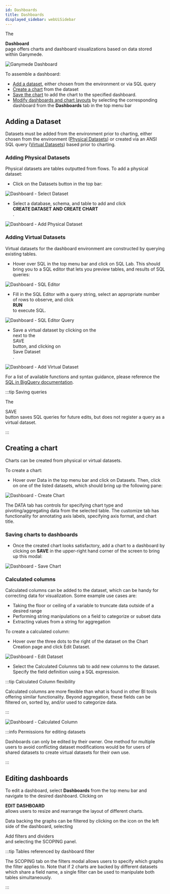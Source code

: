 ```yaml
---
id: Dashboards
title: Dashboards
displayed_sidebar: webUiSidebar
---
```



The <div className="button darkblue_button"><AreaChartOutlined /> **Dashboard**</div> page offers charts and dashboard visualizations based on data stored within Ganymede.  

<img alt="Ganymede Dashboard" src="https://ganymede-bio.mo.cloudinary.net/apiServer/Dashboard_20230831.png" />
&nbsp;

To assemble a dashboard:
- [Add a dataset](#adding-a-dataset), either chosen from the environment or via SQL query
- [Create a chart](#creating-a-chart) from the dataset
- [Save the chart](#saving-charts-to-dashboards) to add the chart to the specified dashboard.
- [Modify dashboards and chart layouts](#editing-dashboards) by selecting the corresponding dashboard from the **Dashboards** tab in the top menu bar

## Adding a Dataset

Datasets must be added from the environment prior to charting, either chosen from the environment ([Physical Datasets](#adding-physical-datasets)) or created via an ANSI SQL query ([Virtual Datasets](#adding-virtual-datasets)) based prior to charting.

### Adding Physical Datasets

Physical datasets are tables outputted from flows.  To add a physical dataset:

- Click on the Datasets button in the top bar:

<img alt="Dashboard - Select Dataset" src="https://ganymede-bio.mo.cloudinary.net/dashboard/Select_Dataset20230531.png" />

- Select a database, schema, and table to add and click <div className="button darkblue_button">**CREATE DATASET AND CREATE CHART**</div>.

<img alt="Dashboard - Add Physical Dataset" src="https://ganymede-bio.mo.cloudinary.net/dashboard/Add_Dataset20230531.png" />

### Adding Virtual Datasets

Virtual datasets for the dashboard environment are constructed by querying existing tables.

- Hover over SQL in the top menu bar and click on SQL Lab.  This should bring you to a SQL editor that lets you preview tables, and results of SQL queries:

<img alt="Dashboard - SQL Editor" src="https://ganymede-bio.mo.cloudinary.net/dashboard/SQL_Editor20230531.png" />

- Fill in the SQL Editor with a query string, select an appropriate number of rows to observe, and click <div className="button darkblue_button">**RUN**</div> to execute SQL.

<img alt="Dashboard - SQL Editor Query" src="https://ganymede-bio.mo.cloudinary.net/dashboard/SQL_Editor_Query20230531.png" />

- Save a virtual dataset by clicking on the <div className="button purple_button_dashboard"><DownOutlined /></div> next to the <div className="button purple_button_dashboard">SAVE</div> button, and clicking on <div className="button jupyter_button">Save Dataset</div>.

<img alt="Dashboard - Add Virtual Dataset" src="https://ganymede-bio.mo.cloudinary.net/dashboard/SQL_Editor_Save_Dataset20230531.png" />

For a list of available functions and syntax guidance, please reference the [SQL in BigQuery documentation](https://cloud.google.com/bigquery/docs/reference/standard-sql/query-syntax).

:::tip Saving queries

The <div className="button purple_button_dashboard">SAVE</div> button saves SQL queries for future edits, but does not register a query as a virtual dataset.

:::

## Creating a chart

Charts can be created from physical or virtual datasets.  

To create a chart:

- Hover over Data in the top menu bar and click on Datasets.  Then, click on one of the listed datasets, which should bring up the following pane:

<img alt="Dashboard - Create Chart" src="https://ganymede-bio.mo.cloudinary.net/dashboard/Create_Chart20230415.png" />

The DATA tab has controls for specifying chart type and pivoting/aggregating data from the selected table.  The customize tab has functionality for annotating axis labels, specifying axis format, and chart title.

### Saving charts to dashboards

- Once the created chart looks satisfactory, add a chart to a dashboard by clicking on **SAVE** in the upper-right hand corner of the screen to bring up this modal:

<img alt="Dashboard - Save Chart" src="https://ganymede-bio.mo.cloudinary.net/dashboard/Save_Chart20230415.png" />

### Calculated columns

Calculated columns can be added to the dataset, which can be handy for correcting data for visualization.  Some example use cases are:

- Taking the floor or ceiling of a variable to truncate data outside of a desired range
- Performing string manipulations on a field to categorize or subset data
- Extracting values from a string for aggregation

To create a calculated column:

- Hover over the three dots to the right of the dataset on the Chart Creation page and click Edit Dataset.

<img alt="Dashboard - Edit Dataset" src="https://ganymede-bio.mo.cloudinary.net/dashboard/Edit_Dataset20230415.png" />

- Select the Calculated Columns tab to add new columns to the dataset.  Specify the field definition using a SQL expression.

:::tip Calculated Column flexibility

Calculated columns are more flexible than what is found in other BI tools offering similar functionality.  Beyond aggregation, these fields 
can be filtered on, sorted by, and/or used to categorize data.

:::

<img alt="Dashboard - Calculated Column" src="https://ganymede-bio.mo.cloudinary.net/dashboard/Calculated_Column20230415.png" />

:::info Permissions for editing datasets

Dashboards can only be edited by their owner.  One method for multiple users to avoid conflicting dataset modifications would be for
users of shared datasets to create virtual datasets for their own use.

:::

## Editing dashboards

To edit a dashboard, select **Dashboards** from the top menu bar and navigate to the desired dashboard.  Clicking on <div className="button purple_button_dashboard">**EDIT DASHBOARD**</div> allows users
to resize and rearrange the layout of different charts.

Data backing the graphs can be filtered by clicking on the <DashboardFilterIcon /> icon on the left side of the dashboard, selecting <div className="button superset_button"><PlusOutlined /> Add filters and dividers</div> and selecting the SCOPING panel.

:::tip Tables referenced by dashboard filter

The SCOPING tab on the filters modal allows users to specify which graphs the filter applies to.
Note that if 2 charts are backed by different datasets which share a field name, a single filter can 
be used to manipulate both tables simultaneously. 

:::
